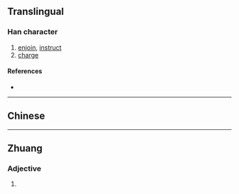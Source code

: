 {{also|嚀}}
{{character info}}
==Translingual==

===Han character===
{{Han char|rn=30|rad=口|as=05|sn=8|four=|canj=RJMN|ids=⿰口宁}}

# [[enjoin]], [[instruct]]
# [[charge]]

====References====
* {{Han ref|kx=0185.211|hdz=10608.100|uh=549B|ud=21659}}

----

==Chinese==
{{zh-see|嚀}}

----

==Zhuang==

===Adjective===
{{za-head|adjective}}

# {{za-sawndip form of|ningq||small; young (as a child)}}